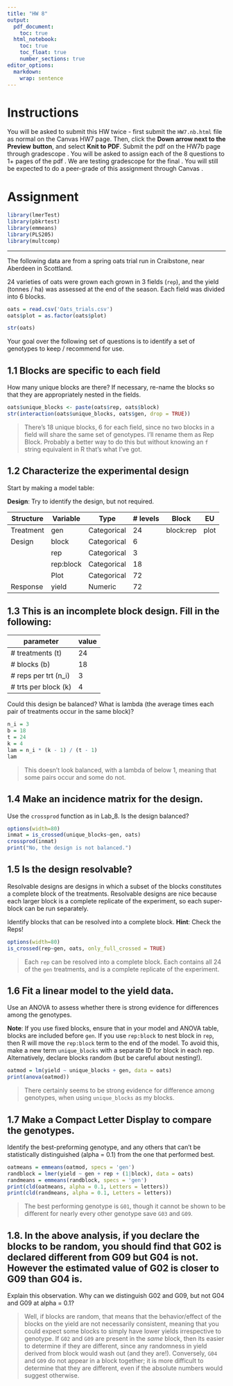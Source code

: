 ```yaml
---
title: "HW 8"
output:
  pdf_document:
    toc: true
  html_notebook:
    toc: true
    toc_float: true
    number_sections: true
editor_options:
  markdown:
    wrap: sentence
---
```


# Instructions

You will be asked to submit this HW twice - first submit the `HW7.nb.html` file as normal on the Canvas HW7 page.
Then, click the **Down arrow next to the Preview** **button**, and select **Knit to PDF**.
Submit the pdf on the HW7b page through gradescope .
You will be asked to assign each of the 8 questions to 1+ pages of the pdf .
We are testing gradescope for the final .
You will still be expected to do a peer-grade of this assignment through Canvas .

# Assignment

```r
library(lmerTest)
library(pbkrtest)
library(emmeans)
library(PLS205)
library(multcomp)
```

------------------------------------------------------------------------

The following data are from a spring oats trial run in Craibstone, near Aberdeen in Scottland.

24 varieties of oats were grown each grown in 3 fields (`rep`), and the yield (tonnes / ha) was assessed at the end of the season.
Each field was divided into 6 blocks.

```r
oats = read.csv('Oats_trials.csv')
oats$plot = as.factor(oats$plot)

str(oats)
```

Your goal over the following set of questions is to identify a set of genotypes to keep / recommend for use.

## 1.1 Blocks are specific to each field

How many unique blocks are there?
If necessary, re-name the blocks so that they are appropriately nested in the fields.

```r
oats$unique_blocks <- paste(oats$rep, oats$block)
str(interaction(oats$unique_blocks, oats$gen, drop = TRUE))
```

> There's 18 unique blocks, 6 for each field, since no two blocks in a field will share the same set of genotypes.
> I'll rename them as Rep Block.
> Probably a better way to do this but without knowing an `f` string equivalent in R that's what I've got.

## 1.2 Characterize the experimental design

Start by making a model table:

**Design**: Try to identify the design, but not required.

| Structure | Variable  | Type        | \# levels | Block     | EU   |
|-----------|-----------|-------------|-----------|-----------|------|
| Treatment | gen       | Categorical | 24        | block:rep | plot |
| Design    | block     | Categorical | 6         |           |      |
|           | rep       | Categorical | 3         |           |      |
|           | rep:block | Categorical | 18        |           |      |
|           | Plot      | Categorical | 72        |           |      |
| Response  | yield     | Numeric     | 72        |           |      |

## 1.3 This is an incomplete block design. Fill in the following:

| parameter             | value |
|-----------------------|-------|
| \# treatments (t)     | 24    |
| \# blocks (b)         | 18    |
| \# reps per trt (n_i) | 3     |
| \# trts per block (k) | 4     |

Could this design be balanced?
What is lambda (the average times each pair of treatments occur in the same block)?

```r
n_i = 3
b = 18
t = 24
k = 4
lam = n_i * (k - 1) / (t - 1)
lam
```

> This doesn't look balanced, with a lambda of below 1, meaning that some pairs occur and some do not.

## 1.4 Make an incidence matrix for the design.

Use the `crossprod` function as in Lab_8.
Is the design balanced?

```r
options(width=80)
inmat = is_crossed(unique_blocks~gen, oats)
crossprod(inmat)
print("No, the design is not balanced.")
```

## 1.5 Is the design resolvable?

Resolvable designs are designs in which a subset of the blocks constitutes a complete block of the treatments.
Resolvable designs are nice because each larger block is a complete replicate of the experiment, so each super-block can be run separately.

Identify blocks that can be resolved into a complete block.
**Hint**: Check the Reps!

```r
options(width=80)
is_crossed(rep~gen, oats, only_full_crossed = TRUE)
```

> Each `rep` can be resolved into a complete block.
> Each contains all 24 of the `gen` treatments, and is a complete replicate of the experiment.

## 1.6 Fit a linear model to the yield data.

Use an ANOVA to assess whether there is strong evidence for differences among the genotypes.

**Note**: If you use fixed blocks, ensure that in your model and ANOVA table, blocks are included before `gen`. If you use `rep:block` to nest block in `rep`, then R will move the `rep:block` term to the end of the model.
To avoid this, make a new term `unique_blocks` with a separate ID for block in each rep. Alternatively, declare blocks random (but be careful about nesting!).

```r
oatmod = lm(yield ~ unique_blocks + gen, data = oats)
print(anova(oatmod))
```

> There certainly seems to be strong evidence for difference among genotypes, when using `unique_blocks` as my blocks.

## 1.7 Make a Compact Letter Display to compare the genotypes.

Identify the best-preforming genotype, and any others that can't be statistically distinguished (alpha = 0.1) from the one that performed best.

```r
oatmeans = emmeans(oatmod, specs = 'gen')
randblock = lmer(yield ~ gen + rep + (1|block), data = oats)
randmeans = emmeans(randblock, specs = 'gen')
print(cld(oatmeans, alpha = 0.1, Letters = letters))
print(cld(randmeans, alpha = 0.1, Letters = letters))
```

> The best performing genotype is `G01`, though it cannot be shown to be different for nearly every other genotype save `G03` and `G09`.

## 1.8. In the above analysis, if you declare the blocks to be random, you should find that G02 is declared different from G09 but G04 is not. However the estimated value of G02 is closer to G09 than G04 is.

Explain this observation.
Why can we distinguish G02 and G09, but not G04 and G09 at alpha = 0.1?

> Well, if blocks are random, that means that the behavior/effect of the blocks on the yield are not necessarily consistent, meaning that you could expect some blocks to simply have lower yields irrespective to genotype.
> If `G02` and `G09` are present in the *same* block, then its easier to determine if they are different, since any randomness in yield derived from block would wash out (and they are!).
> Conversely, `G04` and `G09` do not appear in a block together; it is more difficult to determine that they are different, even if the absolute numbers would suggest otherwise.
